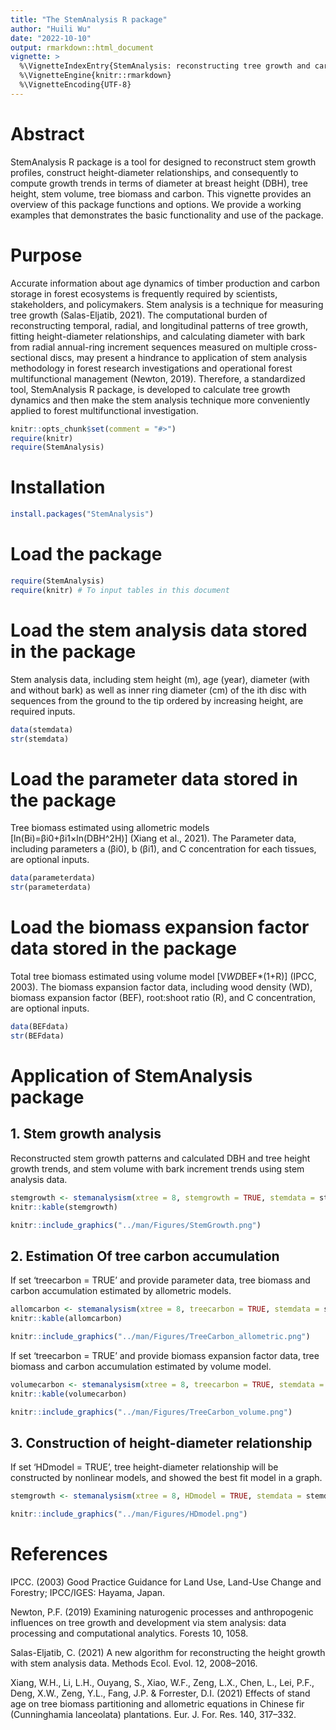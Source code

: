 ---
title: "The StemAnalysis R package"
author: "Huili Wu"
date: "2022-10-10"
output: rmarkdown::html_document
vignette: >
  %\VignetteIndexEntry{StemAnalysis: reconstructing tree growth and carbon accumulation in R}
  %\VignetteEngine{knitr::rmarkdown}
  %\VignetteEncoding{UTF-8}
---

# Abstract
StemAnalysis R package is a tool for designed to reconstruct stem growth profiles, construct height-diameter relationships, and consequently to compute growth trends in terms of diameter at breast height (DBH), tree height, stem volume, tree biomass and carbon. This vignette provides an overview of this package functions and options. We provide a working examples that demonstrates the basic functionality and use of the package.

# Purpose
Accurate information about age dynamics of timber production and carbon storage in forest ecosystems is frequently required by scientists, stakeholders, and policymakers. Stem analysis is a technique for measuring tree growth (Salas-Eljatib, 2021). The computational burden of reconstructing temporal, radial, and longitudinal patterns of tree growth, fitting height-diameter relationships, and calculating diameter with bark from radial annual-ring increment sequences measured on multiple cross-sectional discs, may present a hindrance to application of stem analysis methodology in forest research investigations and operational forest multifunctional management (Newton, 2019). Therefore, a standardized tool, StemAnalysis R package, is developed to calculate tree growth dynamics and then make the stem analysis technique more conveniently applied to forest multifunctional investigation.


```{r, setup, include=FALSE}
knitr::opts_chunk$set(comment = "#>")
require(knitr)
require(StemAnalysis)
```


# Installation

```{r, eval=FALSE}
install.packages("StemAnalysis")
```

# Load the package

```{r, eval=FALSE}
require(StemAnalysis)
require(knitr) # To input tables in this document
```

# Load the stem analysis data stored in the package
Stem analysis data, including stem height (m), age (year), diameter (with and without bark) as well as inner ring diameter (cm) of the ith disc with sequences from the ground to the tip ordered by increasing height, are required inputs.

```{r, eval=TRUE, cache=TRUE}
data(stemdata)
str(stemdata)
```

# Load the parameter data stored in the package
Tree biomass estimated using allometric models [ln(Bi)=βi0+βi1×ln(DBH^2H)] (Xiang et al., 2021). The Parameter data, including parameters a (βi0), b (βi1), and C concentration for each tissues, are optional inputs.

```{r, eval=TRUE, cache=TRUE}
data(parameterdata)
str(parameterdata)
```

# Load the biomass expansion factor data stored in the package
Total tree biomass estimated using volume model [V*WD*BEF*(1+R)] (IPCC, 2003). The biomass expansion factor data, including wood density (WD), biomass expansion factor (BEF), root:shoot ratio (R), and C concentration, are optional inputs.

```{r, eval=TRUE, cache=TRUE}
data(BEFdata)
str(BEFdata)
```


# Application of StemAnalysis package
## 1. Stem growth analysis
Reconstructed stem growth patterns and calculated DBH and tree height growth trends, and stem volume with bark increment trends using stem analysis data.   

```{r, eval=TRUE, cache=TRUE}
stemgrowth <- stemanalysism(xtree = 8, stemgrowth = TRUE, stemdata = stemdata)
knitr::kable(stemgrowth)
```

```{r, echo=FALSE, out.width="120%"}
knitr::include_graphics("../man/Figures/StemGrowth.png")
```

## 2. Estimation Of tree carbon accumulation
If set 'treecarbon = TRUE' and provide parameter data, tree biomass and carbon accumulation estimated by allometric models.

```{r, eval=TRUE, cache=TRUE}
allomcarbon <- stemanalysism(xtree = 8, treecarbon = TRUE, stemdata = stemdata, parameterdata = parameterdata)
knitr::kable(allomcarbon)
```

```{r, echo=FALSE}
knitr::include_graphics("../man/Figures/TreeCarbon_allometric.png")
```

If set 'treecarbon = TRUE' and provide biomass expansion factor data, tree biomass and carbon accumulation estimated by volume model.

```{r, eval=TRUE, cache=TRUE}
volumecarbon <- stemanalysism(xtree = 8, treecarbon = TRUE, stemdata = stemdata, BEFdata = BEFdata)
knitr::kable(volumecarbon)
```

```{r, echo=FALSE}
knitr::include_graphics("../man/Figures/TreeCarbon_volume.png")
```

## 3. Construction of height-diameter relationship
If set 'HDmodel = TRUE', tree height-diameter relationship will be constructed by nonlinear models, and showed the best fit model in a graph.

```{r, eval=FALSE, cache=TRUE}
stemgrowth <- stemanalysism(xtree = 8, HDmodel = TRUE, stemdata = stemdata)
```

```{r, echo=FALSE}
knitr::include_graphics("../man/Figures/HDmodel.png")
```


# References
IPCC. (2003) Good Practice Guidance for Land Use, Land-Use Change and Forestry; IPCC/IGES: Hayama, Japan.

Newton, P.F. (2019) Examining naturogenic processes and anthropogenic influences on tree growth and development via stem analysis: data processing and computational analytics. Forests 10, 1058.

Salas-Eljatib, C. (2021) A new algorithm for reconstructing the height growth with stem analysis data. Methods Ecol. Evol. 12, 2008–2016.

Xiang, W.H., Li, L.H., Ouyang, S., Xiao, W.F., Zeng, L.X., Chen, L., Lei, P.F., Deng, X.W., Zeng, Y.L., Fang, J.P. & Forrester, D.I. (2021) Effects of stand age on tree biomass partitioning and allometric equations in Chinese fir (Cunninghamia lanceolata) plantations. Eur. J. For. Res. 140, 317–332.
